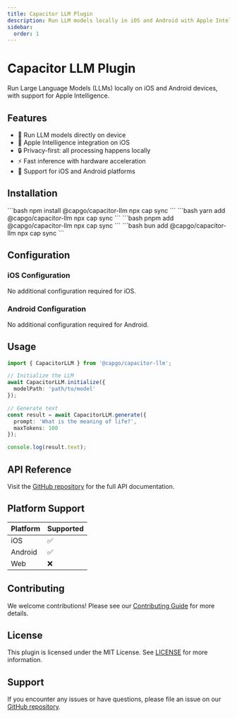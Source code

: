```yaml
---
title: Capacitor LLM Plugin
description: Run LLM models locally in iOS and Android with Apple Intelligence support
sidebar:
  order: 1
---
```



# Capacitor LLM Plugin

Run Large Language Models (LLMs) locally on iOS and Android devices, with support for Apple Intelligence.

## Features

- 🤖 Run LLM models directly on device
- 🍎 Apple Intelligence integration on iOS
- 🔒 Privacy-first: all processing happens locally
- ⚡ Fast inference with hardware acceleration
- 📱 Support for iOS and Android platforms

## Installation

<Tabs>
  <TabItem label="npm">
    ```bash
    npm install @capgo/capacitor-llm
    npx cap sync
    ```
  </TabItem>
  <TabItem label="yarn">
    ```bash
    yarn add @capgo/capacitor-llm
    npx cap sync
    ```
  </TabItem>
  <TabItem label="pnpm">
    ```bash
    pnpm add @capgo/capacitor-llm
    npx cap sync
    ```
  </TabItem>
  <TabItem label="bun">
    ```bash
    bun add @capgo/capacitor-llm
    npx cap sync
    ```
  </TabItem>
</Tabs>

## Configuration

### iOS Configuration

No additional configuration required for iOS.

### Android Configuration

No additional configuration required for Android.

## Usage

```typescript
import { CapacitorLLM } from '@capgo/capacitor-llm';

// Initialize the LLM
await CapacitorLLM.initialize({
  modelPath: 'path/to/model'
});

// Generate text
const result = await CapacitorLLM.generate({
  prompt: 'What is the meaning of life?',
  maxTokens: 100
});

console.log(result.text);
```

## API Reference

Visit the [GitHub repository](https://github.com/Cap-go/capacitor-llm) for the full API documentation.

## Platform Support

| Platform | Supported |
|----------|-----------|
| iOS      | ✅        |
| Android  | ✅        |
| Web      | ❌        |

## Contributing

We welcome contributions! Please see our [Contributing Guide](https://github.com/Cap-go/capacitor-llm/blob/main/CONTRIBUTING.md) for more details.

## License

This plugin is licensed under the MIT License. See [LICENSE](https://github.com/Cap-go/capacitor-llm/blob/main/LICENSE) for more information.

## Support

If you encounter any issues or have questions, please file an issue on our [GitHub repository](https://github.com/Cap-go/capacitor-llm/issues).